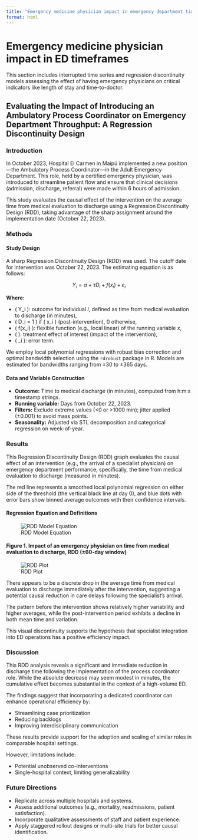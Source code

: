 ```yaml
---
title: "Emergency medicine physician impact in emergency department timeframes, the case of a Chilean hospital"
format: html
---
```


```{=html}
<script>
  const password = prompt("Please enter the password to access this content:");
  const correct = "medimpact2024";  // Cambia esta clave si lo deseas

  if (password !== correct) {
    document.body.innerHTML = `
      <h1>Access Denied</h1>
      <p>You are not authorized to view this content.</p>
    `;
  }
</script>
```

# Emergency medicine physician impact in ED timeframes

This section includes interrupted time series and regression discontinuity models assessing the effect of having emergency physicians on critical indicators like length of stay and time-to-doctor.

## Evaluating the Impact of Introducing an Ambulatory Process Coordinator on Emergency Department Throughput: A Regression Discontinuity Design

### Introduction

In October 2023, Hospital El Carmen in Maipú implemented a new position—the Ambulatory Process Coordinator—in the Adult Emergency Department. This role, held by a certified emergency physician, was introduced to streamline patient flow and ensure that clinical decisions (admission, discharge, referral) were made within 6 hours of admission.

This study evaluates the causal effect of the intervention on the average time from medical evaluation to discharge using a Regression Discontinuity Design (RDD), taking advantage of the sharp assignment around the implementation date (October 22, 2023).

### Methods

#### Study Design

A sharp Regression Discontinuity Design (RDD) was used. The cutoff date for intervention was October 22, 2023. The estimating equation is as follows:

$$
Y_i = \alpha + \tau D_i + f(x_i) + \varepsilon_i
$$

**Where:**

- \( Y_i \): outcome for individual *i*, defined as time from medical evaluation to discharge (in minutes),  
- \( D_i = 1 \) if \( x_i \geq 0 \) (post-intervention), 0 otherwise,  
- \( f(x_i) \): flexible function (e.g., local linear) of the running variable *x*,  
- \( \tau \): treatment effect of interest (impact of the intervention),  
- \( \varepsilon_i \): error term.  

We employ local polynomial regressions with robust bias correction and optimal bandwidth selection using the `rdrobust` package in R. Models are estimated for bandwidths ranging from ±30 to ±365 days.

#### Data and Variable Construction

- **Outcome:** Time to medical discharge (in minutes), computed from h:m:s timestamp strings.  
- **Running variable:** Days from October 22, 2023.  
- **Filters:** Exclude extreme values (<0 or >1000 min); jitter applied (±0.001) to avoid mass points.  
- **Seasonality:** Adjusted via STL decomposition and categorical regression on week-of-year.  

### Results

This Regression Discontinuity Design (RDD) graph evaluates the causal effect of an intervention (e.g., the arrival of a specialist physician) on emergency department performance, specifically, the time from medical evaluation to discharge (measured in minutes).

The red line represents a smoothed local polynomial regression on either side of the threshold (the vertical black line at day 0), and blue dots with error bars show binned average outcomes with their confidence intervals.

#### Regression Equation and Definitions

![RDD Model Equation](Screenshot%202025-06-25%20at%208.25.52%E2%80%AFPM.png)

#### Figure 1. Impact of an emergency physician on time from medical evaluation to discharge, RDD (±60-day window)

![RDD Plot](Screenshot%202025-06-25%20at%208.26.03%E2%80%AFPM.png)

There appears to be a discrete drop in the average time from medical evaluation to discharge immediately after the intervention, suggesting a potential causal reduction in care delays following the specialist's arrival.

The pattern before the intervention shows relatively higher variability and higher averages, while the post-intervention period exhibits a decline in both mean time and variation.

This visual discontinuity supports the hypothesis that specialist integration into ED operations has a positive efficiency impact.

### Discussion

This RDD analysis reveals a significant and immediate reduction in discharge time following the implementation of the process coordinator role. While the absolute decrease may seem modest in minutes, the cumulative effect becomes substantial in the context of a high-volume ED.

The findings suggest that incorporating a dedicated coordinator can enhance operational efficiency by:

- Streamlining case prioritization  
- Reducing backlogs  
- Improving interdisciplinary communication  

These results provide support for the adoption and scaling of similar roles in comparable hospital settings.

However, limitations include:

- Potential unobserved co-interventions  
- Single-hospital context, limiting generalizability  

### Future Directions

- Replicate across multiple hospitals and systems.  
- Assess additional outcomes (e.g., mortality, readmissions, patient satisfaction).  
- Incorporate qualitative assessments of staff and patient experience.  
- Apply staggered rollout designs or multi-site trials for better causal identification.  
